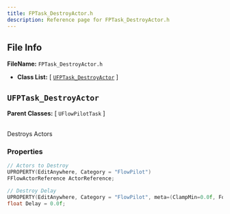 ```yaml
---
title: FPTask_DestroyActor.h
description: Reference page for FPTask_DestroyActor.h
---
```


## File Info

__FileName:__ `FPTask_DestroyActor.h`
- __Class List:__ 
[ [`UFPTask_DestroyActor`](#ufptask_destroyactor) ]


## `UFPTask_DestroyActor` 


__Parent Classes:__
[ `UFlowPilotTask` ]

 \
Destroys Actors 

### Properties

```cpp
// Actors to Destroy 
UPROPERTY(EditAnywhere, Category = "FlowPilot")
FFlowActorReference ActorReference;

// Destroy Delay 
UPROPERTY(EditAnywhere, Category = "FlowPilot", meta=(ClampMin=0.0f, ForceUnits="Seconds"))
float Delay = 0.0f;

```
